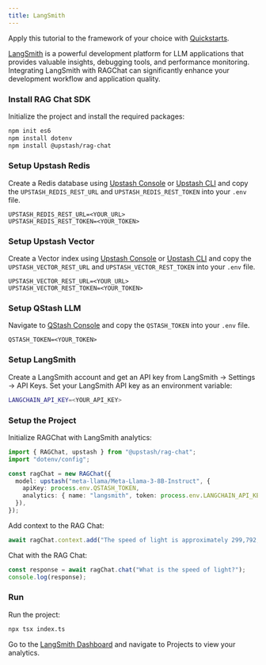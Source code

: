 ```yaml
---
title: LangSmith
---
```


<Tip>Apply this tutorial to the framework of your choice with [Quickstarts](/vector/sdks/rag-chat/quickstarts/nextjs). </Tip>

[LangSmith](https://www.langchain.com/langsmith) is a powerful development platform for LLM applications that provides valuable insights, debugging tools, and performance monitoring. Integrating LangSmith with RAGChat can significantly enhance your development workflow and application quality.

### Install RAG Chat SDK

Initialize the project and install the required packages:

```bash
npm init es6
npm install dotenv
npm install @upstash/rag-chat
```

### Setup Upstash Redis

Create a Redis database using [Upstash Console](https://console.upstash.com) or [Upstash CLI](https://github.com/upstash/cli) and copy the `UPSTASH_REDIS_REST_URL` and `UPSTASH_REDIS_REST_TOKEN` into your `.env` file.

```shell .env
UPSTASH_REDIS_REST_URL=<YOUR_URL>
UPSTASH_REDIS_REST_TOKEN=<YOUR_TOKEN>
```

### Setup Upstash Vector

Create a Vector index using [Upstash Console](https://console.upstash.com) or [Upstash CLI](https://github.com/upstash/cli) and copy the `UPSTASH_VECTOR_REST_URL` and `UPSTASH_VECTOR_REST_TOKEN` into your `.env` file.

```shell .env
UPSTASH_VECTOR_REST_URL=<YOUR_URL>
UPSTASH_VECTOR_REST_TOKEN=<YOUR_TOKEN>
```

### Setup QStash LLM

Navigate to [QStash Console](https://console.upstash.com/qstash) and copy the `QSTASH_TOKEN` into your `.env` file.

```shell .env
QSTASH_TOKEN=<YOUR_TOKEN>
```

### Setup LangSmith

Create a LangSmith account and get an API key from LangSmith -> Settings -> API Keys. Set your LangSmith API key as an environment variable:

```bash .env
LANGCHAIN_API_KEY=<YOUR_API_KEY>
```

### Setup the Project

Initialize RAGChat with LangSmith analytics:

```typescript index.ts
import { RAGChat, upstash } from "@upstash/rag-chat";
import "dotenv/config";

const ragChat = new RAGChat({
  model: upstash("meta-llama/Meta-Llama-3-8B-Instruct", {
    apiKey: process.env.QSTASH_TOKEN,
    analytics: { name: "langsmith", token: process.env.LANGCHAIN_API_KEY! },
  }),
});
```

Add context to the RAG Chat:

```typescript index.ts
await ragChat.context.add("The speed of light is approximately 299,792,458 meters per second.");
```

Chat with the RAG Chat:

```typescript index.ts
const response = await ragChat.chat("What is the speed of light?");
console.log(response);
```

### Run

Run the project:

```bash
npx tsx index.ts
```

Go to the [LangSmith Dashboard](https://smith.langchain.com/) and navigate to Projects to view your analytics.
